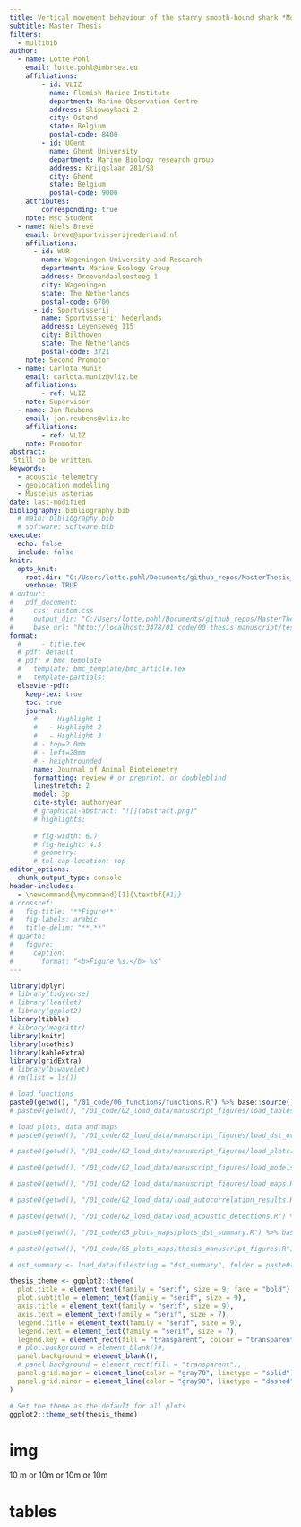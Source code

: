 ---
title: Vertical movement behaviour of the starry smooth-hound shark *Mustelus asterias* in the North Sea
subtitle: Master Thesis
filters:
  - multibib
author:
  - name: Lotte Pohl
    email: lotte.pohl@imbrsea.eu
    affiliations: 
        - id: VLIZ
          name: Flemish Marine Institute
          department: Marine Observation Centre
          address: Slipwaykaai 2
          city: Ostend
          state: Belgium
          postal-code: 8400
        - id: UGent
          name: Ghent University
          department: Marine Biology research group
          address: Krijgslaan 281/S8
          city: Ghent
          state: Belgium
          postal-code: 9000
    attributes:
        corresponding: true
    note: Msc Student
  - name: Niels Brevé
    email: breve@sportvisserijnederland.nl
    affiliations:
      - id: WUR
        name: Wageningen University and Research
        department: Marine Ecology Group
        address: Droevendaalsesteeg 1
        city: Wageningen
        state: The Netherlands
        postal-code: 6700
      - id: Sportvisserij
        name: Sportvisserij Nederlands
        address: Leyenseweg 115
        city: Bilthoven
        state: The Netherlands
        postal-code: 3721
    note: Second Promotor
  - name: Carlota Muñiz
    email: carlota.muniz@vliz.be
    affiliations:
        - ref: VLIZ
    note: Supervisor
  - name: Jan Reubens
    email: jan.reubens@vliz.be
    affiliations:
        - ref: VLIZ
    note: Promotor
abstract: 
 Still to be written.
keywords: 
  - acoustic telemetry
  - geolocation modelling
  - Mustelus asterias
date: last-modified
bibliography: bibliography.bib
  # main: bibliography.bib
  # software: software.bib
execute:
  echo: false
  include: false
knitr:
  opts_knit:
    root.dir: "C:/Users/lotte.pohl/Documents/github_repos/MasterThesis_LottePohl/"
    verbose: TRUE
# output:
#   pdf_document:
#     css: custom.css
#     output_dir: "C:/Users/lotte.pohl/Documents/github_repos/MasterThesis_LottePohl/01_code/00_thesis_manuscript/test"
#     base_url: "http://localhost:3478/01_code/00_thesis_manuscript/test"
format:
  #     - title.tex
  # pdf: default
  # pdf: # bmc template
  #   template: bmc_template/bmc_article.tex
  #   template-partials:
  elsevier-pdf:
    keep-tex: true
    toc: true
    journal:
      #   - Highlight 1
      #   - Highlight 2
      #   - Highlight 3
      # - top=2 0mm
      # - left=20mm
      # - heightrounded
      name: Journal of Animal Biotelemetry
      formatting: review # or preprint, or doubleblind
      linestretch: 2
      model: 3p
      cite-style: authoryear
      # graphical-abstract: "![](abstract.png)"
      # highlights:
        
      # fig-width: 6.7
      # fig-height: 4.5
      # geometry:
      # tbl-cap-location: top
editor_options: 
  chunk_output_type: console
header-includes:
  - \newcommand{\mycommand}[1]{\textbf{#1}}
# crossref:
#   fig-title: '**Figure**'
#   fig-labels: arabic
#   title-delim: "**.**"
# quarto:
#   figure:
#     caption:
#       format: "<b>Figure %s.</b> %s"
---

```{r packages}
library(dplyr)
# library(tidyverse)
# library(leaflet)
# library(ggplot2)
library(tibble)
# library(magrittr)
library(knitr)
library(usethis)
library(kableExtra)
library(gridExtra)
# library(biwavelet)
# rm(list = ls())
```

```{r workspace}
# load functions
paste0(getwd(), "/01_code/06_functions/functions.R") %>% base::source()
# paste0(getwd(), "/01_code/02_load_data/manuscript_figures/load_tables.R") %>% base::source()

# load plots, data and maps
# paste0(getwd(), "/01_code/02_load_data/manuscript_figures/load_dst_overview_plots.R") %>% base::source()

# paste0(getwd(), "/01_code/02_load_data/manuscript_figures/load_plots.R") %>% base::source()

# paste0(getwd(), "/01_code/02_load_data/manuscript_figures/load_models.R") %>% base::source()

# paste0(getwd(), "/01_code/02_load_data/manuscript_figures/load_maps.R") %>% base::source()

# paste0(getwd(), "/01_code/02_load_data/load_autocorrelation_results.R") %>% base::source()

# paste0(getwd(), "/01_code/02_load_data/load_acoustic_detections.R") %>% base::source()

# paste0(getwd(), "/01_code/05_plots_maps/plots_dst_summary.R") %>% base::source()

# paste0(getwd(), "/01_code/05_plots_maps/thesis_manuscript_figures.R") %>% base::source()

# dst_summary <- load_data(filestring = "dst_summary", folder = paste0(getwd(), "/02_results/dst_summary/"))

```

```{r setplottheme}
thesis_theme <- ggplot2::theme(
  plot.title = element_text(family = "serif", size = 9, face = "bold"),
  plot.subtitle = element_text(family = "serif", size = 9),
  axis.title = element_text(family = "serif", size = 9),
  axis.text = element_text(family = "serif", size = 7),
  legend.title = element_text(family = "serif", size = 9),
  legend.text = element_text(family = "serif", size = 7),
  legend.key = element_rect(fill = "transparent", colour = "transparent"),
  # plot.background = element_blank()#,
  panel.background = element_blank(),
  # panel.background = element_rect(fill = "transparent"),
  panel.grid.major = element_line(color = "gray70", linetype = "solid"),
  panel.grid.minor = element_line(color = "gray90", linetype = "dashed"),
)

# Set the theme as the default for all plots
ggplot2::theme_set(thesis_theme)
```

# img
<!-- 10\thinspace m versus 10\thinmuskip m and 10 m (**check half space**)  -->
10&nbsp;m or 10\vspace{20pt}m or 10\vspace{12pt}m or 10\vspace{50pt}m

<!-- ```{r mapgeolocation} -->
<!-- #| include: true -->
<!-- #| echo: false -->
<!-- #| label: "fig-taggingpics" -->
<!-- #| out-width: 150% -->
<!-- #| layout-ncol: 3 -->
<!-- #| fig-height: 3 -->
<!-- #| fig-cap: "Images from the tagging of *M. asterias*. The white scale bars in the bottom left corners correspond to 5 cm. © Pieterjan Verhelst." -->
<!-- #| fig-subcap:  -->
<!-- #| - "A *M. asterias* individual after capture." -->
<!-- #| - "Tag implantation surgery." -->
<!-- #| - "Suture after the implantation of the ADST." -->

<!-- knitr::include_graphics(path = "C:/Users/lotte.pohl/Documents/github_repos/MasterThesis_LottePohl/00_data/MustelusAsterias_scalebar.png", rel_path = FALSE) -->

<!-- knitr::include_graphics(path = "C:/Users/lotte.pohl/Documents/github_repos/MasterThesis_LottePohl/00_data/MustelusAsterias_tagging_scalebar.png", rel_path = FALSE) -->

<!-- knitr::include_graphics(path = "C:/Users/lotte.pohl/Documents/github_repos/MasterThesis_LottePohl/00_data/MustelusAsterias_suture_scalebar.png", rel_path = FALSE) -->

<!-- ``` -->




<!-- ```{r mapgeolocation2} -->
<!-- #| include: true -->
<!-- #| echo: false -->
<!-- #| label: "fig-taggingpics2" -->
<!-- #| out-width: 80% -->
<!-- #| layout-ncol: 1 -->
<!-- #| fig-height: 3 -->
<!-- #| fig-cap: "Images from the tagging of *M. asterias*. The white scale bars in the bottom left corners correspond to 5 cm. © Pieterjan Verhelst." -->
<!-- #| fig-subcap:  -->
<!-- #| - "A *M. asterias* individual after capture." -->
<!-- #| - "Tag implantation surgery." -->
<!-- #| - "Suture after the implantation of the ADST." -->

<!-- knitr::include_graphics(path = "C:/Users/lotte.pohl/Documents/github_repos/MasterThesis_LottePohl/00_data/MustelusAsterias_scalebar.png", rel_path = FALSE) -->

<!-- knitr::include_graphics(path = "C:/Users/lotte.pohl/Documents/github_repos/MasterThesis_LottePohl/00_data/MustelusAsterias_tagging_scalebar.png", rel_path = FALSE) -->

<!-- knitr::include_graphics(path = "C:/Users/lotte.pohl/Documents/github_repos/MasterThesis_LottePohl/00_data/MustelusAsterias_suture_scalebar.png", rel_path = FALSE) -->

<!-- ``` -->


# tables


<!-- ```{r table-animalinfo} -->
<!-- #| include: true -->
<!-- #| label: tbl-animalinfo -->
<!-- #| out-width: 100% -->
<!-- #| tbl-cap-location: top -->
<!-- #| tbl-cap: "Information on the tagged individuals. Release location 1 refers to Neeltje Jans, release location 2 refers to just outside of the Western Scheldt." -->

<!-- table <- knitr::kable(x = tagged_animal_info %>%  -->
<!--                #set column order & order rows -->
<!--                dplyr::select(tag_serial_number, sex, length1, weight, -->
<!--                              release_date_time, n_detect, days_detected, -->
<!--                              hours_detected, date_last_detected,  -->
<!--                              days_at_liberty, release_loc) %>% -->
<!--                arrange(release_date_time) %>% -->
<!--                mutate(release_loc = ifelse(release_loc == "Neeltje Jans", 1, 2)), -->
<!--              booktabs = T, escape = F, -->
<!--              col.names = linebreak(c("tag serial\nnr.", "sex", "TL\n in cm", "bodymass\n in kg", "release date", "times\ndet.", "days\ndet.","hours\ndet.", "date last\ndet.", "days at\nliberty", "release\nlocation"), align = "c")) %>% -->
<!--   kableExtra::kable_styling(position = "center", latex_options = c("HOLD_position", "float_position=b")) -->

<!-- # Add bold headers -->
<!-- table <- add_header_above(table, bold = TRUE) -->

<!-- # Apply table styling -->
<!-- table <- kable_styling(table, position = "center", latex_options = c("hold_position", "float_position=b")) -->

<!-- # Print the table -->
<!-- print(table) -->
<!-- ``` -->
